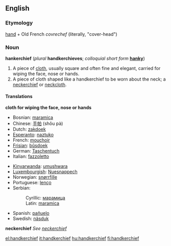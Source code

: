 ==English==

===Etymology===
[[hand]] + Old French ''covrechef'' (literally, "cover-head")

===Noun===
'''hankerchief''' (''plural'' '''handkerchieves'''; ''colloquial short form'' '''[[hanky]]''')

#A piece of [[cloth]], usually square and often fine and elegant, carried for wiping the face, nose or hands.
#A piece of cloth shaped like a handkerchief to be worn about the neck; a [[neckerchief]] or [[neckcloth]].

====Translations====
'''cloth for wiping the face, nose or hands'''
{{top}}
*Bosnian: [[maramica#Bosnian|maramica]] {{f}}
*Chinese: [[手帕]] (shǒu pà)
*Dutch: [[zakdoek]] {{m}}
*[[Esperanto]]: [[naztuko]]
*French: [[mouchoir]] {{m}}
*[[Frisian]]: [[bûsdoek]]
*German: [[Taschentuch]] {{m}}
*Italian: [[fazzoletto]] {{m}}
{{mid}}
*[[Kinyarwanda]]: [[umushwara]]
*[[Luxembourgish]]: [[Nuesnappech]]
*Norwegian: [[snørrfille]]
*Portuguese: [[lenço]] {{m}}
*Serbian:
*:Cyrillic: [[марамица#Serbian|марамица]] {{f}}
*:Latin: [[maramica#Serbian|maramica]] {{f}}
*Spanish: [[pañuelo]] {{m}}
*Swedish: [[näsduk]]
{{bottom}}

'''neckerchief'''
''See [[neckerchief]]''

[[el:handkerchief]]
[[it:handkerchief]]
[[hu:handkerchief]]
[[fi:handkerchief]]